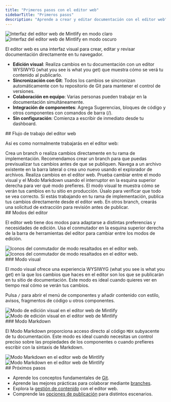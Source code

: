 ```yaml
---
title: "Primeros pasos con el editor web"
sidebarTitle: "Primeros pasos"
description: "Aprende a crear y editar documentación con el editor web"
---
```


<img className="block dark:hidden my-0 pointer-events-none" src="/images/editor/editor-light.png" alt="Interfaz del editor web de Mintlify en modo claro" />

<img className="hidden dark:block my-0 pointer-events-none" src="/images/editor/editor-dark.png" alt="Interfaz del editor web de Mintlify en modo oscuro" />

El editor web es una interfaz visual para crear, editar y revisar documentación directamente en tu navegador.

* **Edición visual**: Realiza cambios en tu documentación con un editor WYSIWYG (what you see is what you get) que muestra cómo se verá tu contenido al publicarlo.
* **Sincronización con Git**: Todos los cambios se sincronizan automáticamente con tu repositorio de Git para mantener el control de versiones.
* **Colaboración en equipo**: Varias personas pueden trabajar en la documentación simultáneamente.
* **Integración de componentes**: Agrega Sugerencias, bloques de código y otros componentes con comandos de barra (/).
* **Sin configuración**: Comienza a escribir de inmediato desde tu dashboard.

<div id="web-editor-workflow">
  ## Flujo de trabajo del editor web
</div>

Así es como normalmente trabajarás en el editor web:

<Steps>
  <Step title="Elige tu branch">
    Crea un branch o realiza cambios directamente en tu rama de implementación. Recomendamos crear un branch para que puedas previsualizar tus cambios antes de que se publiquen.
  </Step>

  <Step title="Abre tu archivo">
    Navega a un archivo existente en la barra lateral o crea uno nuevo usando el explorador de archivos.
  </Step>

  <Step title="Edita tu contenido">
    Realiza cambios en el editor web. Prueba cambiar entre el modo visual y el Modo Markdown usando el interruptor en la esquina superior derecha para ver qué modo prefieres.
  </Step>

  <Step title="Previsualiza tus cambios">
    El modo visual te muestra cómo se verán tus cambios en tu sitio en producción. Úsalo para verificar que todo se vea correcto.
  </Step>

  <Step title="Publica tus cambios">
    Si estás trabajando en tu rama de implementación, publica tus cambios directamente desde el editor web. En otros branch, crearás una solicitud de extracción para revisión antes de publicar.
  </Step>
</Steps>

<div id="editor-modes">
  ## Modos del editor
</div>

El editor web tiene dos modos para adaptarse a distintas preferencias y necesidades de edición. Usa el conmutador en la esquina superior derecha de la barra de herramientas del editor para cambiar entre los modos de edición.

<Frame>
  <img src="/images/editor/mode-toggle-light.png" alt="Iconos del conmutador de modo resaltados en el editor web." className="block dark:hidden" />

  <img src="/images/editor/mode-toggle-dark.png" alt="Iconos del conmutador de modo resaltados en el editor web." className="hidden dark:block" />
</Frame>

<div id="visual-mode">
  ### Modo visual
</div>

El modo visual ofrece una experiencia WYSIWYG (what you see is what you get) en la que los cambios que haces en el editor son los que se publicarán en tu sitio de documentación. Este modo es ideal cuando quieres ver en tiempo real cómo se verán tus cambios.

Pulsa `/` para abrir el menú de componentes y añadir contenido con estilo, avisos, fragmentos de código u otros componentes.

<Frame>
  <img src="/images/editor/visual-mode-light.png" alt="Modo de edición visual en el editor web de Mintlify" className="block dark:hidden" />

  <img src="/images/editor/visual-mode-dark.png" alt="Modo de edición visual en el editor web de Mintlify" className="hidden dark:block" />
</Frame>

<div id="markdown-mode">
  ### Modo Markdown
</div>

El Modo Markdown proporciona acceso directo al código `MDX` subyacente de tu documentación. Este modo es ideal cuando necesitas un control preciso sobre las propiedades de los componentes o cuando prefieres escribir con la sintaxis de Markdown.

<Frame>
  <img src="/images/editor/markdown-mode-light.png" alt="Modo Markdown en el editor web de Mintlify" className="block dark:hidden" />

  <img src="/images/editor/markdown-mode-dark.png" alt="Modo Markdown en el editor web de Mintlify" className="hidden dark:block" />
</Frame>

<div id="next-steps">
  ## Próximos pasos
</div>

* Aprende los conceptos fundamentales de [Git](/es/editor/git-concepts).
* Aprende las mejores prácticas para colaborar mediante [branches](/es/editor/branches).
* Explora la [gestión de contenido](/es/editor/content-management) con el editor web.
* Comprende las [opciones de publicación](/es/editor/publishing) para distintos escenarios.